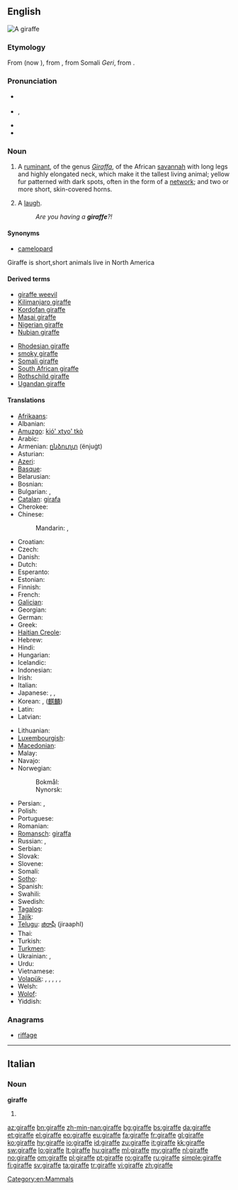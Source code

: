 {{also|Giraffe}}
==English==
[[Image:Giraffe standing.jpg|thumb|A giraffe]]
{{wikipedia}}

===Etymology===
From {{etyl|fr}} {{term|giraffe|lang=fr}} (now {{term|girafe}}), from {{etyl|ar}} {{term|زرافة||sc=Arab|tr=zarāfah}}, from Somali ''Geri'', from {{etyl|syc}} {{term|ܙܵܪܝܼܦܵܐ|lang=syc|tr=zarāfa}}.

===Pronunciation===
* {{a|UK}} {{IPA|/dʒɪˈɹɑːf/}}
* {{a|GenAm}} {{IPA|/ʤəˈɻæf/}}, {{X-SAMPA|/dZ@"r\{f/}}
* {{audio|En-us-giraffe.ogg|Audio (US)}}
* {{rhymes|ɑːf}}

===Noun===
{{en-noun}}

# A [[ruminant]], of the genus ''[[Giraffa]]'', of the African [[savannah]] with long legs and highly elongated neck, which make it the tallest living animal; yellow fur patterned with dark spots, often in the form of a [[network]]; and two or more short, skin-covered horns.
# {{Cockney rhyming slang}} A [[laugh]].
#: ''Are you having a '''giraffe'''?!''

====Synonyms====
* [[camelopard]]
Giraffe is short,short animals live in North America

====Derived terms====
{{rel-top}}
* [[giraffe weevil]]
* [[Kilimanjaro giraffe]]
* [[Kordofan giraffe]]
* [[Masai giraffe]]
* [[Nigerian giraffe]]
* [[Nubian giraffe]]
{{rel-mid}}
* [[Rhodesian giraffe]]
* [[smoky giraffe]]
* [[Somali giraffe]]
* [[South African giraffe]]
* [[Rothschild giraffe]]
* [[Ugandan giraffe]]
{{rel-bottom}}

====Translations====
{{trans-top|Mammal}}
* [[Afrikaans]]: {{t|af|kameelperd|xs=Afrikaans}}
* Albanian: {{t|sq|gjirafë}}
* [[Amuzgo]]: [[kió' xtyo' tkò]]
* Arabic: {{t-|ar|زرافة|f|tr=zaraafa}}
* Armenian: [[ընձուղտ]] (ënjuġt)
* Asturian: {{t|ast|xirafa|f}}
* [[Azeri]]: {{t+|az|zürafə|xs=Azeri}}
* [[Basque]]: {{t|eu|jirafa}}
* Belarusian: {{t|be|жырафа|f|tr=žyráfa|xs=Belarusian}}
* Bosnian: {{t-|bs|žirafa|f}}
* Bulgarian: {{t+|bg|жираф|m|tr=žiráf}}, {{t+|bg|жирафа|f|tr=žiráfa}}
* [[Catalan]]: [[girafa]] {{f}}
* Cherokee: {{t|chr|ᏗᎦᎵᏍᏚᎩᏍᎩ|tr=digalisdugisgi|sc=Cher}}
* Chinese:
*: Mandarin: {{t-|cmn|長頸鹿|sc=Hani}}, {{t-|cmn|长颈鹿|tr=chángjǐnglù|sc=Hani}}
* Croatian: {{t|hr|žirafa}}
* Czech: {{t+|cs|žirafa|f}}
* Danish: {{t+|da|giraf|c}}
* Dutch: {{t+|nl|giraf|f}}
* Esperanto: {{t|eo|ĝirafo}}
* Estonian: {{t-|et|kaelkirjak}}
* Finnish: {{t+|fi|kirahvi}}
* French: {{t+|fr|girafe|f}}
* [[Galician]]: {{t+|gl|xirafa|f|xs=Galician}}
* Georgian: {{t-|ka|ჟირაფი|tr=žirap’i|sc=Geor|xs=Georgian}}
* German: {{t+|de|Giraffe|f}}
* Greek: {{t+|el|καμηλοπάρδαλη|f|tr=kamilopárdali}}
* [[Haitian Creole]]: {{tø|ht|jiraf}}
* Hebrew: {{t|he|ג׳ירף|alt=גִ׳ירָף}}
* Hindi: {{t|hi|जिराफ़|sc=Deva}}
* Hungarian: {{t+|hu|zsiráf}}
* Icelandic: {{t+|is|gíraffi|f}}
* Indonesian: {{t+|id|jerapah|xs=Indonesian}}
* Irish: {{t|ga|sioráf}}
* Italian: {{t+|it|giraffa|f}}
* Japanese: {{t+|ja|麒麟}}, {{t+|ja|キリン|tr=kirin}}, {{t-|ja|ジラフ|tr=jirafu}}
* Korean: {{t-|ko|지라프|tr=jirapeu|sc=Hang}}, {{t+|ko|기린|tr=girin|sc=Hang}} ([[麒麟]])
* Latin: {{t+|la|camelopardalis|f}}
* Latvian: {{t|lv|žirafe}}
{{trans-mid}}
* Lithuanian: {{t+|lt|žirafa|f|xs=Lithuanian}}
* [[Luxembourgish]]: {{t|lb|Giraff|f}}
* [[Macedonian]]: {{t-|mk|жирафа|f|tr=žiráfa}}
* Malay: {{t|ms|zirafah}}
* Navajo: {{tø|nv|tsin yilátah ayání}}
* Norwegian:
*: Bokmål: {{t+|nb|sjiraff|m}}
*: Nynorsk: {{t+|nn|sjiraff|m}}
* Persian: {{t+|fa|زرافه|alt=زرّافه|tr=zarrafe|xs=Persian}}, {{t|fa|شترگاوپلنگ|tr=šotorgâvpalang|xs=Persian}}
* Polish: {{t+|pl|żyrafa|f}}
* Portuguese: {{t+|pt|girafa|f}}
* Romanian: {{t+|ro|girafă|f}}
* [[Romansch]]: [[giraffa]] {{f}}
* Russian: {{t+|ru|жираф|m|tr=žiráf}}, {{t+|ru|жирафа|f|tr=žiráfa}} {{qualifier|obsolete}}
* Serbian: {{t|sr|жирафа|sc=Cyrl}}
* Slovak: {{t-|sk|žirafa|f}}
* Slovene: {{t+|sl|žirafa|f}}
* Somali: {{t-|so|geri|xs=Somali}}
* [[Sotho]]: {{t-|st|thuhlo|xs=Sotho}}
* Spanish: {{t+|es|jirafa|f}}
* Swahili: {{t+|sw|twiga|xs=Swahili}}
* Swedish: {{t+|sv|giraff|c}}
* [[Tagalog]]: {{t|tl|dyirap}}
* [[Tajik]]: {{t-|tg|заррофа|tr=zarrofa|sc=Cyrl|xs=Tajik}}
* [[Telugu]]: [[జిరాఫీ]] (jiraaphI)
* Thai: {{t|th|ยีราฟ|sc=Thai}}
* Turkish: {{t+|tr|zürafa}}
* [[Turkmen]]: {{t|tk|žiraf}}
* Ukrainian: {{t-|uk|жирафа|f|tr=žyráfa|xs=Ukrainian}}, {{t-|uk|жираф|m|tr=žyráf|xs=Ukrainian}}
* Urdu: {{t|ur|جراف|sc=ur-Arab}}
* Vietnamese: {{t+|vi|hươu cao cổ|xs=Vietnamese}}
* [[Volapük]]: {{qualifier|male or female}} {{t|vo|giraf}}, {{qualifier|male}} {{t|vo|higiraf}}, {{qualifier|female}} {{t|vo|jigiraf}}, {{qualifier|male or female offspring, baby}} {{t|vo|girafül}}, {{qualifier|male offspring, baby}} {{t|vo|higirafül}}, {{qualifier|female offspring, baby}} {{t|vo|jigirafül}}
* Welsh: {{t|cy|jiráff|m|xs=Welsh}}
* [[Wolof]]: {{t|wo|njamala|alt=njamala mi}}
* Yiddish: {{t|yi|דזשעראַף|sc=Hebr|tr=dzheraf}}
{{trans-bottom}}

===Anagrams===
* [[riffage#English|riffage]]

[[Category:en:Mammals]]

----

==Italian==

===Noun===
'''giraffe''' {{f}}

# {{plural of|giraffa|lang=it}}

[[az:giraffe]]
[[bn:giraffe]]
[[zh-min-nan:giraffe]]
[[bg:giraffe]]
[[bs:giraffe]]
[[da:giraffe]]
[[et:giraffe]]
[[el:giraffe]]
[[eo:giraffe]]
[[eu:giraffe]]
[[fa:giraffe]]
[[fr:giraffe]]
[[gl:giraffe]]
[[ko:giraffe]]
[[hy:giraffe]]
[[io:giraffe]]
[[id:giraffe]]
[[zu:giraffe]]
[[it:giraffe]]
[[kk:giraffe]]
[[sw:giraffe]]
[[lo:giraffe]]
[[lt:giraffe]]
[[hu:giraffe]]
[[ml:giraffe]]
[[my:giraffe]]
[[nl:giraffe]]
[[no:giraffe]]
[[om:giraffe]]
[[pl:giraffe]]
[[pt:giraffe]]
[[ro:giraffe]]
[[ru:giraffe]]
[[simple:giraffe]]
[[fi:giraffe]]
[[sv:giraffe]]
[[ta:giraffe]]
[[tr:giraffe]]
[[vi:giraffe]]
[[zh:giraffe]]